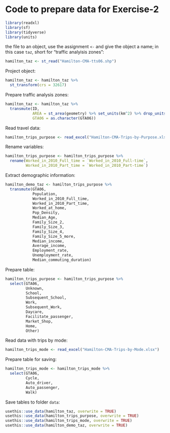 # Code to prepare data for Exercise-2

```r
library(readxl)
library(sf)
library(tidyverse)
library(units)
```

the file to an object, use the assignment `<-` and give the object a name; in this case `taz`, short for "traffic analyisis zones":
```r
hamilton_taz <- st_read("Hamilton-CMA-tts06.shp")
```

Project object:
```r
hamilton_taz <- hamilton_taz %>%
  st_transform(crs = 32617)
```

Prepare traffic analysis zones:
```r
hamilton_taz <- hamilton_taz %>%
  transmute(ID,
            AREA = st_area(geometry) %>% set_units(km^2) %>% drop_units(),
            GTA06 = as.character(GTA06))
```

Read travel data:
```r
hamilton_trips_purpose <- read_excel("Hamilton-CMA-Trips-by-Purpose.xlsx")
```

Rename variables:
```r
hamilton_trips_purpose <- hamilton_trips_purpose %>%
  rename(Worked_in_2010_Full_time = `Worked_in_2010_Full-time`,
         Worked_in_2010_Part_time = `Worked_in_2010_Part-time`)
```

Extract demographic information:
```r
hamilton_demo_taz <- hamilton_trips_purpose %>%
  transmute(GTA06,
            Population,
            Worked_in_2010_Full_time,
            Worked_in_2010_Part_time,
            Worked_at_home,
            Pop_Density,
            Median_Age,
            Family_Size_2,
            Family_Size_3,
            Family_Size_4,
            Family_Size_5_more,
            Median_income,
            Average_income,
            Employment_rate,
            Unemployment_rate,
            Median_commuting_duration)
```

Prepare table:
```r
hamilton_trips_purpose <- hamilton_trips_purpose %>%
  select(GTA06,
         Unknown,
         School,
         Subsequent_School,
         Work,
         Subsequent_Work,
         Daycare,
         Facilitate_passenger,
         Market_Shop,
         Home,
         Other)
```

Read data with trips by mode:
```r
hamilton_trips_mode <- read_excel("Hamilton-CMA-Trips-by-Mode.xlsx")
```

Prepare table for saving:
```r
hamilton_trips_mode <- hamilton_trips_mode %>%
  select(GTA06,
         Cycle,
         Auto_driver,
         Auto_passenger,
         Walk)
```

Save tables to folder `data`:
```r
usethis::use_data(hamilton_taz, overwrite = TRUE)
usethis::use_data(hamilton_trips_purpose, overwrite = TRUE)
usethis::use_data(hamilton_trips_mode, overwrite = TRUE)
usethis::use_data(hamilton_demo_taz, overwrite = TRUE)
```


